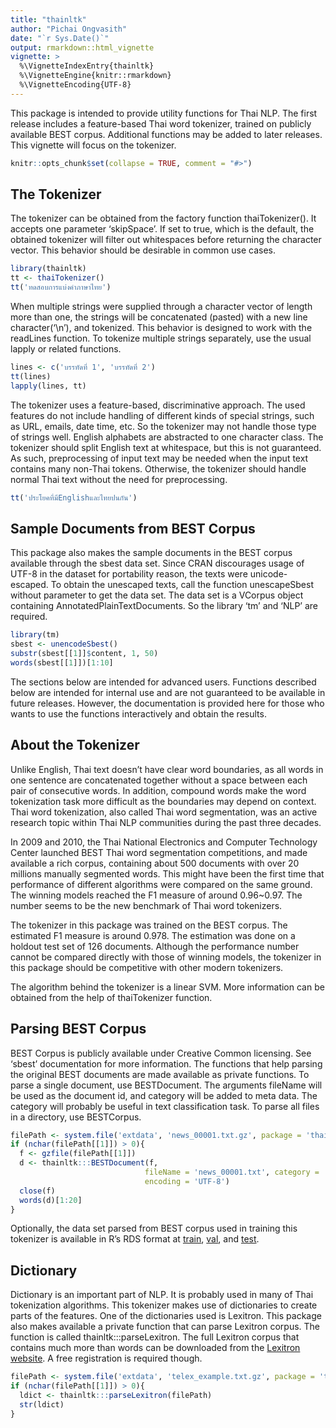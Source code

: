 ```yaml
---
title: "thainltk"
author: "Pichai Ongvasith"
date: "`r Sys.Date()`"
output: rmarkdown::html_vignette
vignette: >
  %\VignetteIndexEntry{thainltk}
  %\VignetteEngine{knitr::rmarkdown}
  %\VignetteEncoding{UTF-8}
---
```


This package is intended to provide utility functions for Thai NLP. The first release includes a feature-based Thai word tokenizer, trained on publicly available BEST corpus. Additional functions may be added to later releases. This vignette will focus on the tokenizer.

```r
knitr::opts_chunk$set(collapse = TRUE, comment = "#>")
```

## The Tokenizer

The tokenizer can be obtained from the factory function thaiTokenizer(). It accepts one parameter 'skipSpace'. If set to true, which is the default, the obtained tokenizer will filter out whitespaces before returning the character vector. This behavior should be desirable in common use cases. 

```r
library(thainltk)
tt <- thaiTokenizer()
tt('ทดสอบการแบ่งคำภาษาไทย')
```

When multiple strings were supplied through a character vector of length more than one, the strings will be concatenated (pasted) with a new line character('\\n'), and tokenized. This behavior is designed to work with the readLines function. To tokenize multiple strings separately, use the usual lapply or related functions. 

```r
lines <- c('บรรทัดที่ 1', 'บรรทัดที่ 2')
tt(lines)
lapply(lines, tt)
```

The tokenizer uses a feature-based, discriminative approach. The used features do not include handling of different kinds of special strings, such as URL, emails, date time, etc. So the tokenizer may not handle those type of strings well. English alphabets are abstracted to one character class. The tokenizer should split English text at whitespace, but this is not guaranteed. As such, preprocessing of input text may be needed when the input text contains many non-Thai tokens. Otherwise, the tokenizer should handle normal Thai text without the need for preprocessing.

```r
tt('ประโยคที่มีEnglishและไทยปนกัน')
```

## Sample Documents from BEST Corpus

This package also makes the sample documents in the BEST corpus available through the sbest data set. Since CRAN discourages usage of UTF-8 in the dataset for portability reason, the texts were unicode-escaped. To obtain the unescaped texts, call the function unescapeSbest without parameter to get the data set. The data set is a VCorpus object containing AnnotatedPlainTextDocuments. So the library 'tm' and 'NLP' are required.

```r
library(tm)
sbest <- unencodeSbest()
substr(sbest[[1]]$content, 1, 50)
words(sbest[[1]])[1:10]
```

The sections below are intended for advanced users. Functions described below are intended for internal use and are not guaranteed to be available in future releases. However, the documentation is provided here for those who wants to use the functions interactively and obtain the results.

## About the Tokenizer

Unlike English, Thai text doesn't have clear word boundaries, as all words in one sentence are concatenated together without a space between each pair of consecutive words. In addition, compound words make the word tokenization task more difficult as the boundaries may depend on context. Thai word tokenization, also called Thai word segmentation, was an active research topic within Thai NLP communities during the past three decades.

In 2009 and 2010, the Thai National Electronics and Computer Technology Center launched BEST Thai word segmentation competitions, and made available a rich corpus, containing about 500 documents with over 20 millions manually segmented words. This might have been the first time that performance of different algorithms were compared on the same ground. The winning models reached the F1 measure of around 0.96~0.97. The number seems to be the new benchmark of Thai word tokenizers.

The tokenizer in this package was trained on the BEST corpus. The estimated F1 measure is around 0.978. The estimation was done on a holdout test set of 126 documents. Although the performance number cannot be compared directly with those of winning models, the tokenizer in this package should be competitive with other modern tokenizers.

The algorithm behind the tokenizer is a linear SVM. More information can be obtained from the help of thaiTokenizer function.

## Parsing BEST Corpus

BEST Corpus is publicly available under Creative Common licensing. See 'sbest' documentation for more information. The functions that help parsing the original BEST documents are made available as private functions. To parse a single document, use BESTDocument. The arguments fileName will be used as the document id, and category will be added to meta data. The category will probably be useful in text classification task. To parse all files in a directory, use BESTCorpus.

```r
filePath <- system.file('extdata', 'news_00001.txt.gz', package = 'thainltk')
if (nchar(filePath[[1]]) > 0){
  f <- gzfile(filePath[[1]])
  d <- thainltk:::BESTDocument(f, 
                              fileName = 'news_00001.txt', category = 'news', 
                              encoding = 'UTF-8')
  close(f)
  words(d)[1:20]
}
```

Optionally, the data set parsed from BEST corpus used in training this tokenizer is available in R's RDS format at [train](https://github.com/pichaio/thainltk/tree/master/data-raw/besttrain.RDS), [val](https://github.com/pichaio/thainltk/tree/master/data-raw/bestval.RDS), and [test](https://github.com/pichaio/thainltk/tree/master/data-raw/besttest.RDS). 

## Dictionary

Dictionary is an important part of NLP. It is probably used in many of Thai tokenization algorithms. This tokenizer makes use of dictionaries to create parts of the features. One of the dictionaries used is Lexitron. This package also makes available a private function that can parse Lexitron corpus. The function is called thainltk:::parseLexitron. The full Lexitron corpus that contains much more than words can be downloaded from the [Lexitron website](http://lexitron.nectec.or.th/2009_1/). A free registration is required though.

```r
filePath <- system.file('extdata', 'telex_example.txt.gz', package = 'thainltk')
if (nchar(filePath[[1]]) > 0){
  ldict <- thainltk:::parseLexitron(filePath)
  str(ldict)
}
```
